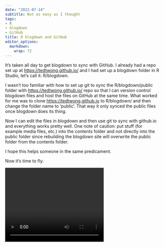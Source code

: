 ```yaml
---
date: "2022-07-14"
subtitle: Not as easy as I thought
tags:
- R
- blogdown
- GitHub
title: R blogdown and GitHub
editor_options: 
  markdown: 
    wrap: 72
---
```


It's taken all day to get blogdown to sync with GitHub. I already had a
repo set up at <https://tedtwong.github.io/> and I had set up a blogdown
folder in R Studio, let's call it: R/blogdown.

I wasn't too familiar with how to set up git to sync the
R/blogdown/public folder with <https://tedtwong.github.io/> repo so that
I can version control blogdown files and host the files on GitHub at the
same time. What worked for me was to clone <https://tedtwong.github.io>
to R/blogdown/ and then change the folder name to 'public'. That way it
only synced the public files once blogdown does its thing.

Now I can edit the files in blogdown and then use git to sync with
github.io and everything works pretty well. One note of caution: put stuff (for example media files, etc.) into the contents folder and not directly into the public folder since rebuilding the blogdown site will overwrite the public folder from the contents folder.

I hope this helps someone in the same predicament.

Now it's time to fly.

<video width="320" height="240" controls>
  <source src="airplane.mp4" type="video/mp4">
</video>
